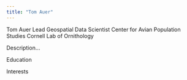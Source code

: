 ```yaml
---
title: "Tom Auer"
---
```


Tom Auer
Lead Geospatial Data Scientist
Center for Avian Population Studies
Cornell Lab of Ornithology

Description...

Education

Interests